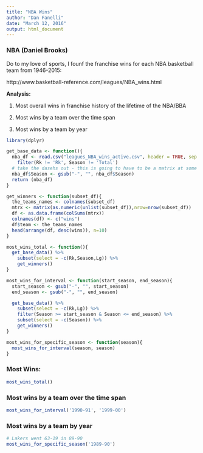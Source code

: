 ```yaml
---
title: "NBA Wins"
author: "Dan Fanelli"
date: "March 12, 2016"
output: html_document
---
```


### NBA (Daniel Brooks)

Do to my love of sports, I founf the franchise wins for each NBA basketball team from 1946-2015:

http://www.basketball-reference.com/leagues/NBA_wins.html

__Analysis:__

1) Most overall wins in franchise history of the lifetime of the NBA/BBA

2) Most wins by a team over the time span

3) Most wins by a team by year

```r
library(dplyr)

get_base_data <- function(){
  nba_df <- read.csv("leagues_NBA_wins_active.csv", header = TRUE, sep = ",") %>%
    filter(Rk != 'Rk', Season != 'Total')
  # take the dasehs out - this is going to have to be a matrix at some point later...
  nba_df$Season <- gsub("-", "", nba_df$Season)
  return (nba_df)
}

get_winners <- function(subset_df){
  the_teams_names <- colnames(subset_df)
  mtrx <- matrix(as.numeric(unlist(subset_df)),nrow=nrow(subset_df))
  df <- as.data.frame(colSums(mtrx))
  colnames(df) <- c("wins")
  df$team <- the_teams_names
  head(arrange(df, desc(wins)), n=10)
}

most_wins_total <- function(){
  get_base_data() %>% 
    subset(select = -c(Rk,Season,Lg)) %>% 
    get_winners()
}

most_wins_for_interval <- function(start_season, end_season){
  start_season <- gsub("-", "", start_season)
  end_season <- gsub("-", "", end_season)

  get_base_data() %>% 
    subset(select = -c(Rk,Lg)) %>% 
    filter(Season >= start_season & Season <= end_season) %>% 
    subset(select = -c(Season)) %>% 
    get_winners()
}

most_wins_for_specific_season <- function(season){
  most_wins_for_interval(season, season)
}
```

### Most Wins:

```r
most_wins_total()
```

### Most wins by a team over the time span

```r
most_wins_for_interval('1990-91', '1999-00')
```

### Most wins by a team by year

```r
# Lakers went 63-19 in 89-90
most_wins_for_specific_season('1989-90')
```


